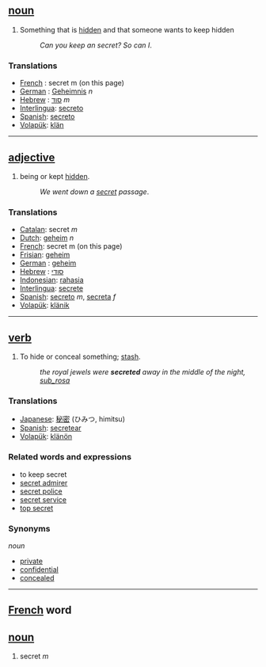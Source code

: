 == [[noun]] ==
#Something that is [[hidden]] and that someone wants to keep hidden
#:''Can you keep an secret? So can I''.

=== Translations ===
*[[French]] : secret m (on this page)
*[[German]] : [[Geheimnis]] ''n''
*[[Hebrew]] : [[סוד]] ''m''
*[[Interlingua]]: [[secreto]]
*[[Spanish]]: [[secreto]]
*[[Volapük]]: [[klän]]

----

== [[adjective]] ==
#being or kept [[hidden]].
#:''We went down a [[secret]] passage''.

=== Translations ===
*[[Catalan]]: secret ''m''
*[[Dutch]]: [[geheim]] ''n''
*[[French]]: secret m (on this page)
*[[Frisian]]: [[geheim]]
*[[German]] : [[geheim]]
*[[Hebrew]] : [[סודי]]
*[[Indonesian]]: [[rahasia]]
*[[Interlingua]]: [[secrete]]
*[[Spanish]]: [[secreto]] ''m'', [[secreta]] ''f''
*[[Volapük]]: [[klänik]]

----

== [[verb]] ==
# To hide or conceal something; [[stash]].
#:''the royal jewels were '''secreted''' away in the middle of the night, [[sub_rosa]]''

===Translations===
*[[Japanese]]: [[秘密]] (ひみつ, himitsu)
*[[Spanish]]: [[secretear]]
*[[Volapük]]: [[klänön]]

=== Related words and expressions ===
* to keep secret
*[[secret admirer]]
*[[secret police]]
*[[secret service]]
*[[top secret]]

===Synonyms===

''noun''
*[[private]]
*[[confidential]]
*[[concealed]]

----

== [[French]] word ==

== [[noun]] ==
# secret ''m''